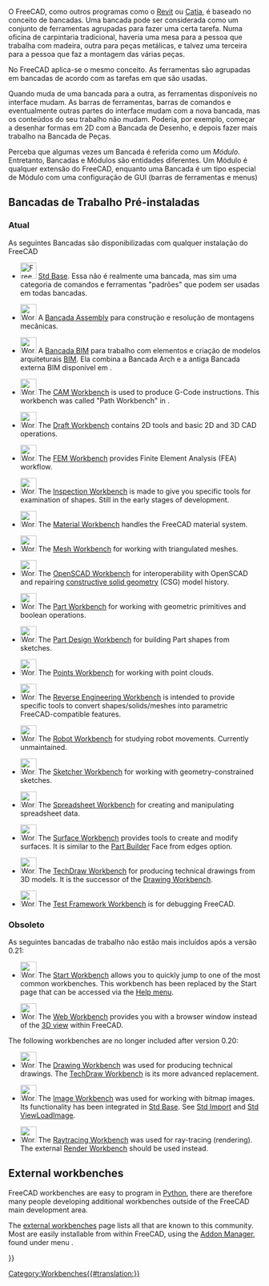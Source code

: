 <languages/>

{{Docnav
|[[Property_editor/pt-br|Editor de propriedade]]
|[[Std_Base/pt-br|Base Padrão]]
|IconL=
|IconR=Freecad.svg
}}

O FreeCAD, como outros programas como o [[wikipedia:Revit|Revit]] ou [[wikipedia:CATIA|Catia]], é baseado no conceito de bancadas. Uma bancada pode ser considerada como um conjunto de ferramentas agrupadas para fazer uma certa tarefa. Numa oficina de carpintaria tradicional, haveria uma mesa para a pessoa que trabalha com madeira, outra para peças metálicas, e talvez uma terceira para a pessoa que faz a montagem das várias peças.

No FreeCAD aplica-se o mesmo conceito. As ferramentas são agrupadas em bancadas de acordo com as tarefas em que são usadas.

Quando muda de uma bancada para a outra, as ferramentas disponíveis no interface mudam. As barras de ferramentas, barras de comandos e eventualmente outras partes do interface mudam com a nova bancada, mas os conteúdos do seu trabalho não mudam. Poderia, por exemplo, começar a desenhar formas em 2D com a Bancada de Desenho, e depois fazer mais trabalho na Bancada de Peças.

Perceba que algumas vezes um Bancada é referida como um ''Módulo''. Entretanto, Bancadas e Módulos são entidades diferentes. Um Módulo é qualquer extensão do FreeCAD, enquanto uma Bancada é um tipo especial de Módulo com uma configuração de GUI (barras de ferramentas e menus)

<span id="Built-in_workbenches"></span>
== Bancadas de Trabalho Pré-instaladas ==

<span id="Current"></span>
=== Atual ===

As seguintes Bancadas são disponibilizadas com qualquer instalação do FreeCAD

<!--Please keep this list consistent with Online_Help_Toc, User_hub and Manual:The_FreeCAD_Interface-->
* [[Image:Freecad.svg|32px]] [[Std_Base|Std Base]]. Essa não é realmente uma bancada, mas sim uma categoria de comandos e ferramentas "padrões" que podem ser usadas em todas bancadas.

* [[Image:Workbench_Assembly.svg|32px]] A [[Assembly_Workbench|Bancada Assembly]] para construção e resolução de montagens mecânicas. {{Version|1.0}}

* [[Image:Workbench_BIM.svg|32px]] A [[BIM_Workbench|Bancada BIM]] para trabalho com elementos e criação de modelos arquiteturais [https://en.wikipedia.org/wiki/Building_information_modeling BIM]. Ela combina a Bancada Arch e a antiga Bancada externa BIM disponível em {{VersionMinus|0.21}}.

* [[Image:Workbench_CAM.svg|32px]] The [[CAM_Workbench|CAM Workbench]] is used to produce G-Code instructions. This workbench was called "Path Workbench" in {{VersionMinus|0.21}}.

* [[Image:Workbench_Draft.svg|32px]] The [[Draft_Workbench|Draft Workbench]] contains 2D tools and basic 2D and 3D CAD operations.

* [[Image:Workbench_FEM.svg|32px]] The [[FEM_Workbench|FEM Workbench]] provides Finite Element Analysis (FEA) workflow.

* [[Image:Workbench_Inspection.svg|32px]] The [[Inspection_Workbench|Inspection Workbench]] is made to give you specific tools for examination of shapes. Still in the early stages of development.

* [[Image:Workbench_Material.svg|32px]] The [[Material_Workbench|Material Workbench]] handles the FreeCAD material system. {{Version|1.0}}

* [[Image:Workbench_Mesh.svg|32px]] The [[Mesh_Workbench|Mesh Workbench]] for working with triangulated meshes.

* [[Image:Workbench_OpenSCAD.svg|32px]] The [[OpenSCAD_Workbench|OpenSCAD Workbench]] for interoperability with OpenSCAD and repairing [[Constructive_solid_geometry|constructive solid geometry]] (CSG) model history.

* [[Image:Workbench_Part.svg|32px]] The [[Part_Workbench|Part Workbench]] for working with geometric primitives and boolean operations.

* [[Image:Workbench_PartDesign.svg|32px]] The [[PartDesign_Workbench|Part Design Workbench]] for building Part shapes from sketches.

* [[Image:Workbench_Points.svg|32px]] The [[Points_Workbench|Points Workbench]] for working with point clouds.

* [[Image:Workbench_Reverse_Engineering.svg|32px]] The [[Reverse_Engineering_Workbench|Reverse Engineering Workbench]] is intended to provide specific tools to convert shapes/solids/meshes into parametric FreeCAD-compatible features.

* [[Image:Workbench_Robot.svg|32px]] The [[Robot_Workbench|Robot Workbench]] for studying robot movements. Currently unmaintained.

* [[Image:Workbench_Sketcher.svg|32px]] The [[Sketcher_Workbench|Sketcher Workbench]] for working with geometry-constrained sketches.

* [[Image:Workbench_Spreadsheet.svg|32px]] The [[Spreadsheet_Workbench|Spreadsheet Workbench]] for creating and manipulating spreadsheet data.

* [[Image:Workbench_Surface.svg|32px]] The [[Surface_Workbench|Surface Workbench]] provides tools to create and modify surfaces. It is similar to the [[Part_Builder|Part Builder]] Face from edges option.

* [[Image:Workbench_TechDraw.svg|32px]] The [[TechDraw_Workbench|TechDraw Workbench]] for producing technical drawings from 3D models. It is the successor of the [[Drawing_Workbench|Drawing Workbench]].

* [[Image:Workbench_Test.svg|32px]] The [[Testing|Test Framework Workbench]] is for debugging FreeCAD.

<span id="Obsolete"></span>
=== Obsoleto ===

As seguintes bancadas de trabalho não estão mais incluídos após a versão 0.21:

* [[Image:Workbench_Start.svg|32px]] The [[Start_Workbench|Start Workbench]] allows you to quickly jump to one of the most common workbenches. This workbench has been replaced by the Start page that can be accessed via the [[Std_Help_Menu|Help menu]].

* [[Image:Workbench_Web.svg|32px]] The [[Web_Workbench|Web Workbench]] provides you with a browser window instead of the [[3D_view|3D view]] within FreeCAD.

The following workbenches are no longer included after version 0.20:

* [[Image:Workbench_Drawing.svg|32px]] The [[Drawing_Workbench|Drawing Workbench]] was used for producing technical drawings. The [[TechDraw_Workbench|TechDraw Workbench]] is its more advanced replacement.

* [[Image:Workbench_Image.svg|32px]] The [[Image_Workbench|Image Workbench]] was used for working with bitmap images. Its functionality has been integrated in [[Std_Base|Std Base]]. See [[Std_Import|Std Import]] and [[Std_ViewLoadImage|Std ViewLoadImage]].

* [[Image:Workbench_Raytracing.svg|32px]] The [[Raytracing_Workbench|Raytracing Workbench]] was used for ray-tracing (rendering). The external [https://github.com/FreeCAD/FreeCAD-render Render Workbench] should be used instead.

== External workbenches ==

FreeCAD workbenches are easy to program in [[Python|Python]], there are therefore many people developing additional workbenches outside of the FreeCAD main development area.

The [[External_workbenches|external workbenches]] page lists all that are known to this community. Most are easily installable from within FreeCAD, using the [[Std_AddonMgr|Addon Manager]], found under menu {{MenuCommand|Tools → [[Image:Std_AddonMgr.svg|24px]] Addon manager}}. 


{{Docnav
|[[Property_editor/pt-br|Editor de propriedade]]
|[[Std_Base/pt-br|Base Padrão]]
|IconL=
|IconR=Freecad.svg
}}

{{Userdocnavi{{#translation:}}}}
[[Category:Workbenches{{#translation:}}]]